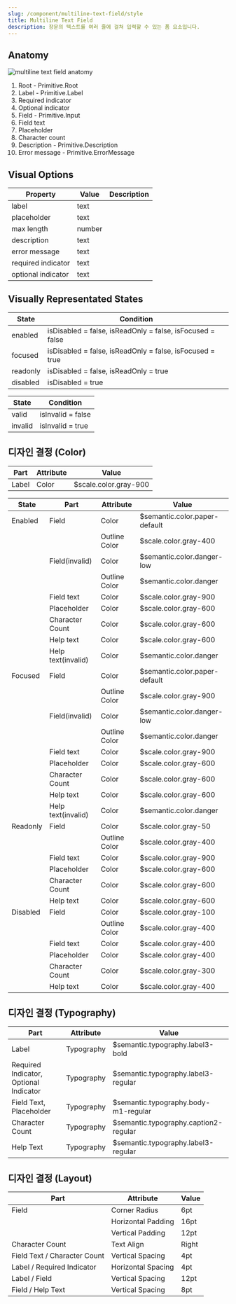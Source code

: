 ```yaml
---
slug: /component/multiline-text-field/style
title: Multiline Text Field
description: 장문의 텍스트를 여러 줄에 걸쳐 입력할 수 있는 폼 요소입니다.
---
```


## Anatomy

![multiline text field anatomy](./multiline-text-field-anatomy.png)

1. Root - Primitive.Root
2. Label - Primitive.Label
3. Required indicator
4. Optional indicator
5. Field - Primitive.Input
6. Field text
7. Placeholder
8. Character count
9. Description - Primitive.Description
10. Error message - Primitive.ErrorMessage

## Visual Options

| Property           | Value  | Description |
| ------------------ | ------ | ----------- |
| label              | text   |             |
| placeholder        | text   |             |
| max length         | number |             |
| description        | text   |             |
| error message      | text   |             |
| required indicator | text   |             |
| optional indicator | text   |             |

## Visually Representated States

| State    | Condition                                                 |
| -------- | --------------------------------------------------------- |
| enabled  | isDisabled = false, isReadOnly = false, isFocused = false |
| focused  | isDisabled = false, isReadOnly = false, isFocused = true  |
| readonly | isDisabled = false, isReadOnly = true                     |
| disabled | isDisabled = true                                         |

| State   | Condition         |
| ------- | ----------------- |
| valid   | isInvalid = false |
| invalid | isInvalid = true  |

## 디자인 결정 (Color)

| Part  | Attribute | Value                 |
| ----- | --------- | --------------------- |
| Label | Color     | $scale.color.gray-900 |

| State    | Part               | Attribute     | Value                         |
| -------- | ------------------ | ------------- | ----------------------------- |
| Enabled  | Field              | Color         | $semantic.color.paper-default |
|          |                    | Outline Color | $scale.color.gray-400         |
|          | Field(invalid)     | Color         | $semantic.color.danger-low    |
|          |                    | Outline Color | $semantic.color.danger        |
|          | Field text         | Color         | $scale.color.gray-900         |
|          | Placeholder        | Color         | $scale.color.gray-600         |
|          | Character Count    | Color         | $scale.color.gray-600         |
|          | Help text          | Color         | $scale.color.gray-600         |
|          | Help text(invalid) | Color         | $semantic.color.danger        |
| Focused  | Field              | Color         | $semantic.color.paper-default |
|          |                    | Outline Color | $scale.color.gray-900         |
|          | Field(invalid)     | Color         | $semantic.color.danger-low    |
|          |                    | Outline Color | $semantic.color.danger        |
|          | Field text         | Color         | $scale.color.gray-900         |
|          | Placeholder        | Color         | $scale.color.gray-600         |
|          | Character Count    | Color         | $scale.color.gray-600         |
|          | Help text          | Color         | $scale.color.gray-600         |
|          | Help text(invalid) | Color         | $semantic.color.danger        |
| Readonly | Field              | Color         | $scale.color.gray-50          |
|          |                    | Outline Color | $scale.color.gray-400         |
|          | Field text         | Color         | $scale.color.gray-900         |
|          | Placeholder        | Color         | $scale.color.gray-600         |
|          | Character Count    | Color         | $scale.color.gray-600         |
|          | Help text          | Color         | $scale.color.gray-600         |
| Disabled | Field              | Color         | $scale.color.gray-100         |
|          |                    | Outline Color | $scale.color.gray-400         |
|          | Field text         | Color         | $scale.color.gray-400         |
|          | Placeholder        | Color         | $scale.color.gray-400         |
|          | Character Count    | Color         | $scale.color.gray-300         |
|          | Help text          | Color         | $scale.color.gray-400         |

## 디자인 결정 (Typography)

| Part                                   | Attribute  | Value                                 |
| -------------------------------------- | ---------- | ------------------------------------- |
| Label                                  | Typography | $semantic.typography.label3-bold      |
| Required Indicator, Optional Indicator | Typography | $semantic.typography.label3-regular   |
| Field Text, Placeholder                | Typography | $semantic.typography.body-m1-regular  |
| Character Count                        | Typography | $semantic.typography.caption2-regular |
| Help Text                              | Typography | $semantic.typography.label3-regular   |

## 디자인 결정 (Layout)

| Part                         | Attribute          | Value |
| ---------------------------- | ------------------ | ----- |
| Field                        | Corner Radius      | 6pt   |
|                              | Horizontal Padding | 16pt  |
|                              | Vertical Padding   | 12pt  |
| Character Count              | Text Align         | Right |
| Field Text / Character Count | Vertical Spacing   | 4pt   |
| Label / Required Indicator   | Horizontal Spacing | 4pt   |
| Label / Field                | Vertical Spacing   | 12pt  |
| Field / Help Text            | Vertical Spacing   | 8pt   |

